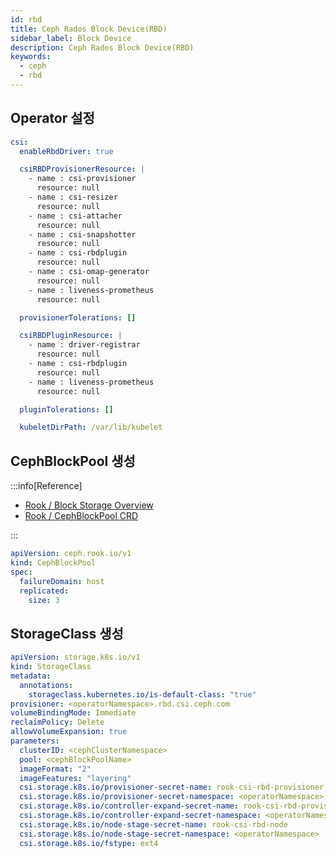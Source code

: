 ```yaml
---
id: rbd
title: Ceph Rados Block Device(RBD)
sidebar_label: Block Device
description: Ceph Rados Block Device(RBD)
keywords:
  - ceph
  - rbd
---
```


## Operator 설정

```yaml title="rook-ceph-values.yaml"
csi:
  enableRbdDriver: true

  csiRBDProvisionerResource: |
    - name : csi-provisioner
      resource: null
    - name : csi-resizer
      resource: null
    - name : csi-attacher
      resource: null
    - name : csi-snapshotter
      resource: null
    - name : csi-rbdplugin
      resource: null
    - name : csi-omap-generator
      resource: null
    - name : liveness-prometheus
      resource: null

  provisionerTolerations: []

  csiRBDPluginResource: |
    - name : driver-registrar
      resource: null
    - name : csi-rbdplugin
      resource: null
    - name : liveness-prometheus
      resource: null

  pluginTolerations: []

  kubeletDirPath: /var/lib/kubelet
```

## CephBlockPool 생성

:::info[Reference]

- [Rook / Block Storage Overview](https://rook.io/docs/rook/latest/Storage-Configuration/Block-Storage-RBD/block-storage/)
- [Rook / CephBlockPool CRD](https://rook.io/docs/rook/latest/CRDs/Block-Storage/ceph-block-pool-crd/)

:::

```yaml
apiVersion: ceph.rook.io/v1
kind: CephBlockPool
spec:
  failureDomain: host
  replicated:
    size: 3
```

## StorageClass 생성

```yaml
apiVersion: storage.k8s.io/v1
kind: StorageClass
metadata:
  annotations:
    storageclass.kubernetes.io/is-default-class: "true"
provisioner: <operatorNamespace>.rbd.csi.ceph.com
volumeBindingMode: Immediate
reclaimPolicy: Delete
allowVolumeExpansion: true
parameters:
  clusterID: <cephClusterNamespace>
  pool: <cephBlockPoolName>
  imageFormat: "2"
  imageFeatures: "layering"
  csi.storage.k8s.io/provisioner-secret-name: rook-csi-rbd-provisioner
  csi.storage.k8s.io/provisioner-secret-namespace: <operatorNamespace>
  csi.storage.k8s.io/controller-expand-secret-name: rook-csi-rbd-provisioner
  csi.storage.k8s.io/controller-expand-secret-namespace: <operatorNamespace>
  csi.storage.k8s.io/node-stage-secret-name: rook-csi-rbd-node
  csi.storage.k8s.io/node-stage-secret-namespace: <operatorNamespace>
  csi.storage.k8s.io/fstype: ext4
```
